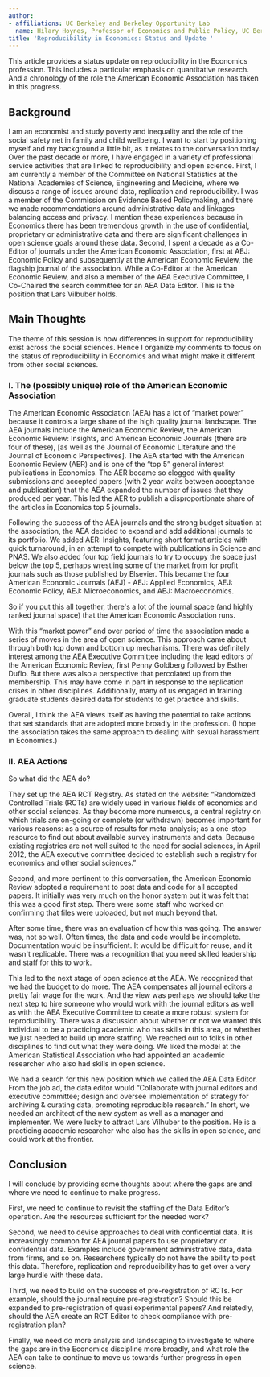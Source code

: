 ```yaml
---
author:
- affiliations: UC Berkeley and Berkeley Opportunity Lab
  name: Hilary Hoynes, Professor of Economics and Public Policy, UC Berkeley
title: 'Reproducibility in Economics: Status and Update '
---
```


This article provides a status update on reproducibility in the
Economics profession. This includes a particular emphasis on
quantitative research. And a chronology of the role the American
Economic Association has taken in this progress.

## Background

I am an economist and study poverty and inequality and the role of the
social safety net in family and child wellbeing. I want to start by
positioning myself and my background a little bit, as it relates to the
conversation today. Over the past decade or more, I have engaged in a
variety of professional service activities that are linked to
reproducibility and open science. First, I am currently a member of the
Committee on National Statistics at the National Academies of Science,
Engineering and Medicine, where we discuss a range of issues around
data, replication and reproducibility. I was a member of the Commission
on Evidence Based Policymaking, and there we made recommendations around
administrative data and linkages balancing access and privacy. I mention
these experiences because in Economics there has been tremendous growth
in the use of confidential, proprietary or administrative data and there
are significant challenges in open science goals around these data.
Second, I spent a decade as a Co-Editor of journals under the American
Economic Association, first at AEJ: Economic Policy and subsequently at
the American Economic Review, the flagship journal of the association.
While a Co-Editor at the American Economic Review, and also a member of
the AEA Executive Committee, I Co-Chaired the search committee for an
AEA Data Editor. This is the position that Lars Vilbuber holds.

## Main Thoughts

The theme of this session is how differences in support for
reproducibility exist across the social sciences. Hence I organize my
comments to focus on the status of reproducibility in Economics and what
might make it different from other social sciences.

### I. The (possibly unique) role of the American Economic Association

The American Economic Association (AEA) has a lot of "market power"
because it controls a large share of the high quality journal landscape.
The AEA journals include the American Economic Review, the American
Economic Review: Insights, and American Economic Journals (there are
four of these), \[as well as the Journal of Economic Literature and the
Journal of Economic Perspectives\]. The AEA started with the American
Economic Review (AER) and is one of the "top 5" general interest
publications in Economics. The AER became so clogged with quality
submissions and accepted papers (with 2 year waits between acceptance
and publication) that the AEA expanded the number of issues that they
produced per year. This led the AER to publish a disproportionate share
of the articles in Economics top 5 journals.

Following the success of the AEA journals and the strong budget
situation at the association, the AEA decided to expand and add
additional journals to its portfolio. We added AER: Insights, featuring
short format articles with quick turnaround, in an attempt to compete
with publications in Science and PNAS. We also added four top field
journals to try to occupy the space just below the top 5, perhaps
wrestling some of the market from for profit journals such as those
published by Elsevier. This became the four American Economic Journals
(AEJ) - AEJ: Applied Economics, AEJ: Economic Policy, AEJ:
Microeconomics, and AEJ: Macroeconomics.

So if you put this all together, there\'s a lot of the journal space
(and highly ranked journal space) that the American Economic Association
runs.

With this "market power" and over period of time the association made a
series of moves in the area of open science. This approach came about
through both top down and bottom up mechanisms. There was definitely
interest among the AEA Executive Committee including the lead editors of
the American Economic Review, first Penny Goldberg followed by Esther
Duflo. But there was also a perspective that percolated up from the
membership. This may have come in part in response to the replication
crises in other disciplines. Additionally, many of us engaged in
training graduate students desired data for students to get practice and
skills.

Overall, I think the AEA views itself as having the potential to take
actions that set standards that are adopted more broadly in the
profession. (I hope the association takes the same approach to dealing
with sexual harassment in Economics.)

### II. AEA Actions 

So what did the AEA do?

They set up the AEA RCT Registry. As stated on the website: "Randomized
Controlled Trials (RCTs) are widely used in various fields of economics
and other social sciences. As they become more numerous, a central
registry on which trials are on-going or complete (or withdrawn) becomes
important for various reasons: as a source of results for meta-analysis;
as a one-stop resource to find out about available survey instruments
and data. Because existing registries are not well suited to the need
for social sciences, in April 2012, the AEA executive committee decided
to establish such a registry for economics and other social sciences."

Second, and more pertinent to this conversation, the American Economic
Review adopted a requirement to post data and code for all accepted
papers. It initially was very much on the honor system but it was felt
that this was a good first step. There were some staff who worked on
confirming that files were uploaded, but not much beyond that.

After some time, there was an evaluation of how this was going. The
answer was, not so well. Often times, the data and code would be
incomplete. Documentation would be insufficient. It would be difficult
for reuse, and it wasn\'t replicable. There was a recognition that you
need skilled leadership and staff for this to work.

This led to the next stage of open science at the AEA. We recognized
that we had the budget to do more. The AEA compensates all journal
editors a pretty fair wage for the work. And the view was perhaps we
should take the next step to hire someone who would work with the
journal editors as well as with the AEA Executive Committee to create a
more robust system for reproducibility. There was a discussion about
whether or not we wanted this individual to be a practicing academic who
has skills in this area, or whether we just needed to build up more
staffing. We reached out to folks in other disciplines to find out what
they were doing. We liked the model at the American Statistical
Association who had appointed an academic researcher who also had skills
in open science.

We had a search for this new position which we called the AEA Data
Editor. From the job ad, the data editor would "Collaborate with journal
editors and executive committee; design and oversee implementation of
strategy for archiving & curating data, promoting reproducible
research." In short, we needed an architect of the new system as well as
a manager and implementer. We were lucky to attract Lars Vilhuber to the
position. He is a practicing academic researcher who also has the skills
in open science, and could work at the frontier.

## Conclusion

I will conclude by providing some thoughts about where the gaps are and
where we need to continue to make progress.

First, we need to continue to revisit the staffing of the Data Editor's
operation. Are the resources sufficient for the needed work?

Second, we need to devise approaches to deal with confidential data. It
is increasingly common for AEA journal papers to use proprietary or
confidential data. Examples include government administrative data, data
from firms, and so on. Researchers typically do not have the ability to
post this data. Therefore, replication and reproducibility has to get
over a very large hurdle with these data.

Third, we need to build on the success of pre-registration of RCTs. For
example, should the journal require pre-registration? Should this be
expanded to pre-registration of quasi experimental papers? And
relatedly, should the AEA create an RCT Editor to check compliance with
pre-registration plan?

Finally, we need do more analysis and landscaping to investigate to
where the gaps are in the Economics discipline more broadly, and what
role the AEA can take to continue to move us towards further progress in
open science.

##